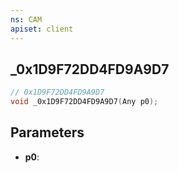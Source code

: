 ```yaml
---
ns: CAM
apiset: client
---
```

## _0x1D9F72DD4FD9A9D7

```c
// 0x1D9F72DD4FD9A9D7
void _0x1D9F72DD4FD9A9D7(Any p0);
```


## Parameters
* **p0**: